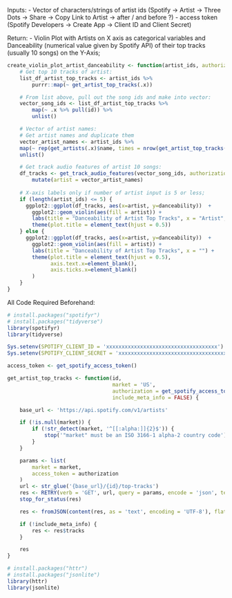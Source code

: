 Inputs:
- Vector of characters/strings of artist ids (Spotify -> Artist -> Three Dots -> Share -> Copy Link to Artist -> after / and before ?)
- access token (Spotify Developers -> Create App -> Client ID and Client Secret)

Return:
- Violin Plot with Artists on X axis as categorical variables and Danceability (numerical value given by Spotify API) of their top tracks (usually 10 songs) on the Y-Axis;
```r
create_violin_plot_artist_danceability <- function(artist_ids, authorization = get_spotify_access_token()) {
    # Get top 10 tracks of artist:
    list_df_artist_top_tracks <- artist_ids %>% 
        purrr::map(~ get_artist_top_tracks(.x))

    # From list above, pull out the song ids and make into vector:
    vector_song_ids <- list_df_artist_top_tracks %>%
        map(~ .x %>% pull(id)) %>% 
        unlist()

    # Vector of artist names:
    # Get artist names and duplicate them
    vector_artist_names <- artist_ids %>% 
    map(~ rep(get_artists(.x)$name, times = nrow(get_artist_top_tracks(.x)))) %>% 
    unlist()

    # Get track audio features of artist 10 songs:
    df_tracks <- get_track_audio_features(vector_song_ids, authorization = get_spotify_access_token()) %>%  
        mutate(artist = vector_artist_names)
    
    # X-axis labels only if number of artist input is 5 or less;
    if (length(artist_ids) <= 5) {
      ggplot2::ggplot(df_tracks, aes(x=artist, y=danceability))  + 
        ggplot2::geom_violin(aes(fill = artist)) + 
        labs(title = "Danceability of Artist Top Tracks", x = "Artist", y = "Danceability", fill = "Artist") + 
        theme(plot.title = element_text(hjust = 0.5))
    } else {
      ggplot2::ggplot(df_tracks, aes(x=artist, y=danceability))  + 
        ggplot2::geom_violin(aes(fill = artist)) + 
        labs(title = "Danceability of Artist Top Tracks", x = "") + 
        theme(plot.title = element_text(hjust = 0.5), 
              axis.text.x=element_blank(),
              axis.ticks.x=element_blank() 
        )
    }
}
```

All Code Required Beforehand:
```r
# install.packages("spotifyr")
# install.packages("tidyverse")
library(spotifyr)
library(tidyverse)
```

```r
Sys.setenv(SPOTIFY_CLIENT_ID = 'xxxxxxxxxxxxxxxxxxxxxxxxxxxxxxxxxxxx')
Sys.setenv(SPOTIFY_CLIENT_SECRET = 'xxxxxxxxxxxxxxxxxxxxxxxxxxxxxxxxxxxx')

access_token <- get_spotify_access_token()
```

```r
get_artist_top_tracks <- function(id,
                                  market = 'US',
                                  authorization = get_spotify_access_token(),
                                  include_meta_info = FALSE) {

    base_url <- 'https://api.spotify.com/v1/artists'

    if (!is.null(market)) {
        if (!str_detect(market, '^[[:alpha:]]{2}$')) {
            stop('"market" must be an ISO 3166-1 alpha-2 country code')
        }
    }

    params <- list(
        market = market,
        access_token = authorization
    )
    url <- str_glue('{base_url}/{id}/top-tracks')
    res <- RETRY(verb = 'GET', url, query = params, encode = 'json', terminate_on = c(401, 403, 404))
    stop_for_status(res)

    res <- fromJSON(content(res, as = 'text', encoding = 'UTF-8'), flatten = TRUE)

    if (!include_meta_info) {
        res <- res$tracks
    }

    res
}
```

```r
# install.packages("httr")
# install.packages("jsonlite")
library(httr)
library(jsonlite)
```